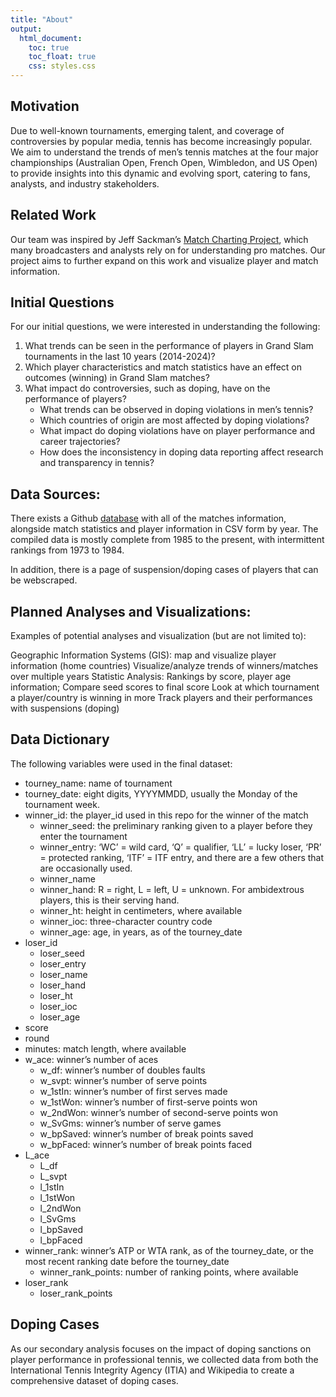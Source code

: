 ```yaml
---
title: "About"
output: 
  html_document:
    toc: true
    toc_float: true
    css: styles.css
---
```


## Motivation

Due to well-known tournaments, emerging talent, and coverage of controversies by popular media, tennis has become increasingly popular. We aim to understand the trends of men’s tennis matches at the four major championships (Australian Open, French Open, Wimbledon, and US Open) to provide insights into this dynamic and evolving sport, catering to fans, analysts, and industry stakeholders.

## Related Work

Our team was inspired by Jeff Sackman's [Match Charting Project](https://www.tennisabstract.com/charting/meta.html), which many broadcasters and analysts rely on for understanding pro matches. Our project aims to further expand on this work and visualize player and match information.

## Initial Questions
For our initial questions, we were interested in understanding the following:

1. What trends can be seen in the performance of players in Grand Slam tournaments in the last 10 years (2014-2024)?
2. Which player characteristics and match statistics have an effect on outcomes (winning) in Grand Slam matches?
3. What impact do controversies, such as doping, have on the performance of players?
    + What trends can be observed in doping violations in men’s tennis?
    + Which countries of origin are most affected by doping violations?
    + What impact do doping violations have on player performance and career trajectories?
    + How does the inconsistency in doping data reporting affect research and transparency in tennis?



## Data Sources:

There exists a Github [database](https://github.com/JeffSackmann/tennis_atp) with all of the matches information, alongside match statistics and player information in CSV form by year. The compiled data is mostly complete from 1985 to the present, with intermittent rankings from 1973 to 1984. 

In addition, there is a page of suspension/doping cases of players that can be webscraped.

## Planned Analyses and Visualizations:

Examples of potential analyses and visualization (but are not limited to):

Geographic Information Systems (GIS): map and visualize player information (home countries)
Visualize/analyze trends of winners/matches over multiple years
Statistic Analysis: Rankings by score, player age information; Compare seed scores to final score
Look at which tournament a player/country is winning in more
Track players and their performances with suspensions (doping)

## Data Dictionary

The following variables were used in the final dataset:

- tourney_name: name of tournament
- tourney_date: eight digits, YYYYMMDD, usually the Monday of the tournament week.
- winner_id: the player_id used in this repo for the winner of the match
  - winner_seed: the preliminary ranking given to a player before they enter the tournament
  - winner_entry: 'WC' = wild card, 'Q' = qualifier, 'LL' = lucky loser, 'PR' = protected ranking, 'ITF' = ITF entry, and there are a few others that are occasionally used.
  - winner_name
  - winner_hand: R = right, L = left, U = unknown. For ambidextrous players, this is their serving hand.
  - winner_ht:  height in centimeters, where available
  - winner_ioc: three-character country code
  - winner_age: age, in years, as of the tourney_date
- loser_id
  - loser_seed
  - loser_entry
  - loser_name
  - loser_hand
  - loser_ht
  - loser_ioc
  - loser_age
- score
- round
- minutes: match length, where available
- w_ace: winner's number of aces
  - w_df:  winner's number of doubles faults
  - w_svpt: winner's number of serve points
  - w_1stIn: winner's number of first serves made
  - w_1stWon: winner's number of first-serve points won
  - w_2ndWon: winner's number of second-serve points won
  - w_SvGms: winner's number of serve games
  - w_bpSaved: winner's number of break points saved
  - w_bpFaced: winner's number of break points faced
- L_ace
  - L_df
  - L_svpt
  - l_1stIn
  - l_1stWon
  - l_2ndWon
  - l_SvGms
  - l_bpSaved
  - l_bpFaced
- winner_rank: winner's ATP or WTA rank, as of the tourney_date, or the most recent ranking date before the tourney_date
  - winner_rank_points: number of ranking points, where available
- loser_rank
  - loser_rank_points


## Doping Cases
As our secondary analysis focuses on the impact of doping sanctions on player performance in professional tennis, we collected data from both the International Tennis Integrity Agency (ITIA) and Wikipedia to create a comprehensive dataset of doping cases.

